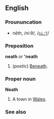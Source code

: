 ==English==
===Proununcation===
*nēth, /niːθ/, /<tt>ni:T</tt>/

===Preposition===
'''neath''' ''or'' ''' 'neath'''

#(''poetic'') [[Beneath]].

===Proper noun===
'''Neath'''

#A town in [[Wales]].

===See also===
{{pedialite}}